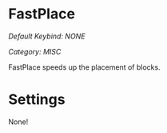 # FastPlace
*Default Keybind: NONE*

*Category: MISC*

FastPlace speeds up the placement of blocks.

# Settings
None!